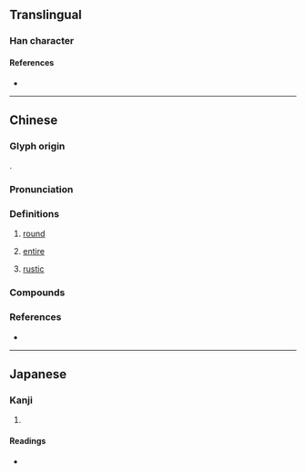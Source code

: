 {{also|𪢮}}
{{character info}}
==Translingual==

===Han character===
{{Han char|rn=31|rad=囗|as=23|sn=26|four=60904|canj=WVFD|ids=⿴囗欒}}

====References====
* {{Han ref|kx=0221.191|dkj=04866|dj=0453.220|hdz=10727.160|uh=571E}}

----

==Chinese==
{{zh-forms|s=𪢮|alt=圝,𡈻}}

===Glyph origin===
{{Han etym}}
{{Han compound|囗|欒|ls=psc|c1=s|c2=p}}.

===Pronunciation===
{{zh-pron
|m=luán
|m-s=nuan2
|c=lyun4
|x=lonn2
|mc=y
|oc=y
|cat=a
}}

===Definitions===
{{zh-hanzi}}

# {{lb|zh|dialectal|including|Liuzhou Mandarin|Pingxiang|_|Gan|Changsha|_|Xiang}} [[round]]
# {{lb|zh|dialectal|including|Liuzhou Mandarin|Pingxiang|_|Gan|Changsha|_|Xiang}} [[entire]]
# {{lb|zh|Sichuan}} [[rustic]]

===Compounds===
{{zh-der|團圞|剔團圞|骨肉團圞}}

===References===
* {{R:yue:Hanzi}}

----

==Japanese==

===Kanji===
{{ja-kanji|grade=|rs=囗23}}

# {{rfdef|ja|sort=囗23}}

====Readings====
* {{ja-readings|on=[[らん]] (ran)|kun=}}
